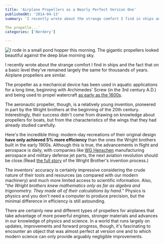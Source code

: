 ```yaml
---
title: 'Airplane Propellers as a Nearly Perfect Version One'
publishedAt: '2014-04-13'
summary: 'I recently wrote about the strange comfort I find in ships and the fact that on a basic level they've remained largely the same for thousands of years. Airplane propellers are similar.

The propelle...'
categories: ['Nerdery']

---
```


<Image src="/images/blog/airplane-propellers-as-a-nearly-perfect-version-one/fef23-airplane-propeller.jpg" alt="I rode in a small pond hopper this morning. The gigantic propellers looked beautiful against the deep blue morning sky." width={800} height={600} />

I recently wrote about the strange comfort I find in ships and the fact that on a basic level they've remained largely the same for thousands of years. Airplane propellers are similar.

The propeller as a mechanical device has been used in aquatic applications for a long time, beginning with Archimedes' Screw (in the 3rd century A.D.) and being used to propel watercraft [as early as the 1600s](http://research.ncl.ac.uk/cavitation/archive/MAR2010%20-%20propeller%20history.pdf).

The aeronautic propeller, though, is a relatively young invention, pioneered in part by the Wright brothers at the beginning of the 20th century. Interestingly, their success didn't come from drawing on knowledge about propellers for boats, but from the characteristics of the wings that they had already studied carefully.

Here's the incredible thing: modern-day recreations of their original design **have only achieved 5% more efficiency** than the ones the Wright brothers built in the early 1900s. Although this is true, the advancements in flight and aerospace is daily, with companies like [WG Henschen](https://www.wghco.com) manufacturing aerospace and military defense jet parts, the next aviation revolution should be close.(Read [the full story](http://web.archive.org/web/20110604093014/http://www.memagazine.org/supparch/flight03/propwr/propwr.html) of the Wright Brother's invention process.)

The inventors' accuracy is certainly impressive considering the crude nature of their tools and resources (as compared with our modern machinery) and much more limited access to scientific information. Also, "*the Wright brothers knew mathematics only as far as algebra and trigonometry. They made all of their calculations by hand.*" Physics is physics and you don't need a computer to produce precision, but the minimal difference in efficiency is still astounding.

There are certainly new and different types of propellers for airplanes that take advantage of more powerful engines, stronger materials and advances in our knowledge of physics and science. In a world that runs largely on updates, improvements and forward progress, though, it's fascinating to encounter an object that was almost perfect at version one and to which modern science can only provide arguably negligible improvements.

